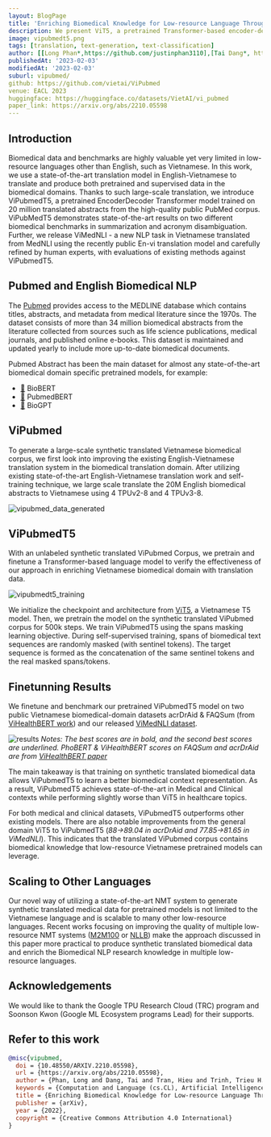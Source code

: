 ```yaml
---
layout: BlogPage
title: 'Enriching Biomedical Knowledge for Low-resource Language Through Translation'
description: We present ViT5, a pretrained Transformer-based encoder-decoder model for the Vietnamese language that achieves state-of-the-art results on Vietnamese Text Summarization
image: vipubmedt5.png
tags: [translation, text-generation, text-classification]
author: [[Long Phan*,https://github.com/justinphan3110],[Tai Dang*, https://github.com/tai-dang11], [Hieu Tran*,https://github.com/heraclex12],[Trieu H. Trinh*,https://github.com/thtrieu],[Vy Phan], [Lam Chau], [Minh-Thang Luong, https://scholar.google.com/citations?user=Bmbkv6sAAAAJ&hl=en]]
publishedAt: '2023-02-03'
modifiedAt: '2023-02-03'
suburl: vipubmed/
github: https://github.com/vietai/ViPubmed
venue: EACL 2023 
huggingface: https://huggingface.co/datasets/VietAI/vi_pubmed
paper_link: https://arxiv.org/abs/2210.05598
---
```


## Introduction
Biomedical data and benchmarks are highly
valuable yet very limited in low-resource languages other than English, such as Vietnamese. In this work, we use a state-of-the-art translation model in English-Vietnamese
to translate and produce both pretrained and
supervised data in the biomedical domains.
Thanks to such large-scale translation, we introduce ViPubmedT5, a pretrained EncoderDecoder Transformer model trained on 20 million translated abstracts from the high-quality
public PubMed corpus. ViPubMedT5 demonstrates state-of-the-art results on two different
biomedical benchmarks in summarization and
acronym disambiguation. Further, we release
ViMedNLI - a new NLP task in Vietnamese
translated from MedNLI using the recently
public En-vi translation model and carefully
refined by human experts, with evaluations of
existing methods against ViPubmedT5.

## Pubmed and English Biomedical NLP

The [Pubmed](https://pubmed.ncbi.nlm.nih.gov) provides access to the MEDLINE
database which contains titles, abstracts, and
metadata from medical literature since the 1970s.
The dataset consists of more than 34 million
biomedical abstracts from the literature collected
from sources such as life science publications, medical journals, and published online e-books. This
dataset is maintained and updated yearly to include
more up-to-date biomedical documents.

Pubmed Abstract has been the main dataset for
almost any state-of-the-art biomedical domain specific pretrained models, for example:
- [🤗](https://huggingface.co/dmis-lab/biobert-v1.1) BioBERT
- [🤗](https://huggingface.co/microsoft/BiomedNLP-PubMedBERT-base-uncased-abstract) PubmedBERT
- [🤗](https://huggingface.co/docs/transformers/main/model_doc/biogpt) BioGPT

## ViPubmed
To generate a large-scale synthetic translated Vietnamese biomedical corpus, we first look into improving the existing English-Vietnamese translation system in the biomedical translation domain.
After utilizing existing state-of-the-art English-Vietnamese translation work and self-training technique, we large scale translate the
20M English biomedical abstracts to Vietnamese using 4 TPUv2-8 and 4 TPUv3-8.

![vipubmed_data_generated](vipubmed_data_generated.png)

## ViPubmedT5
With an unlabeled synthetic translated ViPubmed
Corpus, we pretrain and finetune a Transformer-based language model to verify the effectiveness of our approach
in enriching Vietnamese biomedical domain with translation data.

![vipubmedt5_training](vipubmedt5_training.png)

We initialize the checkpoint and architecture from [ViT5](https://aclanthology.org/2022.naacl-srw.18), a Vietnamese T5 model.
Then, we pretrain the model on the synthetic translated ViPubmed corpus for 500k steps. We train ViPubmedT5 using the spans masking learning objective.
During self-supervised training, spans of biomedical text sequences are randomly masked (with sentinel tokens). The target sequence is formed as the
concatenation of the same sentinel tokens and the real masked spans/tokens.

## Finetunning Results

We finetune and benchmark our pretrained
ViPubmedT5 model on two public Vietnamese biomedical-domain datasets acrDrAid & FAQSum (from [ViHealthBERT work](https://aclanthology.org/2022.lrec-1.35)) and our released [ViMedNLI dataset](https://github.com/vietai/ViPubmed#3-released-datasets).

![results](results.png)
*Notes: The best scores are in bold, and the second best scores are underlined.  PhoBERT
& ViHealthBERT scores on FAQSum and acrDrAid are from [ViHealthBERT paper](https://aclanthology.org/2022.lrec-1.35/)*

The main takeaway is that training on synthetic
translated biomedical data allows ViPubmedT5 to
learn a better biomedical context representation.
As a result, ViPubmedT5 achieves state-of-the-art
in Medical and Clinical contexts while performing
slightly worse than ViT5 in healthcare topics.

For both medical and clinical datasets, ViPubmedT5 outperforms other existing models. There
are also notable improvements from the general domain ViT5 to ViPubmedT5 (*88->89.04 in
acrDrAid and 77.85->81.65 in ViMedNLI*). This
indicates that the translated ViPubmed corpus contains biomedical knowledge that low-resource Vietnamese pretrained models can leverage.

## Scaling to Other Languages

Our novel way of utilizing a state-of-the-art NMT
system to generate synthetic translated medical data
for pretrained models is not limited to the Vietnamese language and is scalable to many other
low-resource languages. Recent works focusing on improving the quality of multiple low-resource NMT
systems ([M2M100](https://arxiv.org/pdf/2010.11125.pdf) or [NLLB](https://arxiv.org/abs/2207.04672))
make the approach discussed in this paper more practical to produce synthetic translated
biomedical data and enrich the Biomedical NLP
research knowledge in multiple low-resource languages.


## Acknowledgements

We would like to thank the Google TPU Research
Cloud (TRC) program and Soonson Kwon (Google
ML Ecosystem programs Lead) for their supports.

## Refer to this work

```bib
@misc{vipubmed,
  doi = {10.48550/ARXIV.2210.05598},
  url = {https://arxiv.org/abs/2210.05598},
  author = {Phan, Long and Dang, Tai and Tran, Hieu and Trinh, Trieu H. and Phan, Vy and Chau, Lam D. and Luong, Minh-Thang},
  keywords = {Computation and Language (cs.CL), Artificial Intelligence (cs.AI), FOS: Computer and information sciences, FOS: Computer and information sciences},
  title = {Enriching Biomedical Knowledge for Low-resource Language Through Large-Scale Translation},
  publisher = {arXiv},
  year = {2022},
  copyright = {Creative Commons Attribution 4.0 International}
}
```